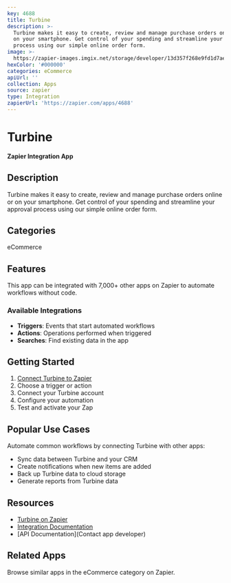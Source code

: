 ```yaml
---
key: 4688
title: Turbine
description: >-
  Turbine makes it easy to create, review and manage purchase orders online or
  on your smartphone. Get control of your spending and streamline your approval
  process using our simple online order form.
image: >-
  https://zapier-images.imgix.net/storage/developer/13d357f268e9fd1d7aebb9cb75561ffb.png?auto=format%2Ccompress&ixlib=python-3.0.0&q=50
hexColor: '#000000'
categories: eCommerce
apiUrl: ''
collection: Apps
source: zapier
type: Integration
zapierUrl: 'https://zapier.com/apps/4688'
---
```

# Turbine

**Zapier Integration App**

## Description

Turbine makes it easy to create, review and manage purchase orders online or on your smartphone. Get control of your spending and streamline your approval process using our simple online order form.

## Categories

eCommerce

## Features

This app can be integrated with 7,000+ other apps on Zapier to automate workflows without code.

### Available Integrations

- **Triggers**: Events that start automated workflows
- **Actions**: Operations performed when triggered
- **Searches**: Find existing data in the app

## Getting Started

1. [Connect Turbine to Zapier](https://zapier.com/apps/4688)
2. Choose a trigger or action
3. Connect your Turbine account
4. Configure your automation
5. Test and activate your Zap

## Popular Use Cases

Automate common workflows by connecting Turbine with other apps:

- Sync data between Turbine and your CRM
- Create notifications when new items are added
- Back up Turbine data to cloud storage
- Generate reports from Turbine data

## Resources

- [Turbine on Zapier](https://zapier.com/apps/4688)
- [Integration Documentation](https://zapier.com/apps/4688/integrations)
- [API Documentation](Contact app developer)

## Related Apps

Browse similar apps in the eCommerce category on Zapier.
